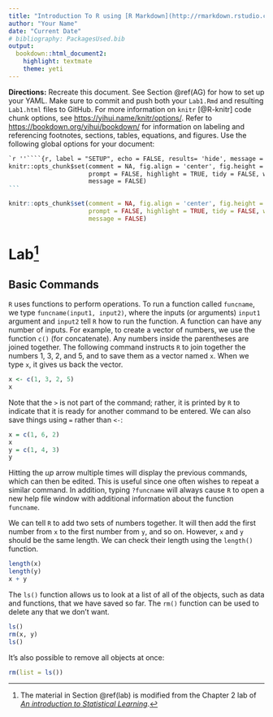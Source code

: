 ```yaml
---
title: "Introduction To R using [R Markdown](http://rmarkdown.rstudio.com/) and [Bookdown](https://bookdown.org/yihui/bookdown/)"
author: "Your Name"
date: "Current Date" 
# bibliography: PackagesUsed.bib
output: 
  bookdown::html_document2: 
    highlight: textmate
    theme: yeti
---
```





**Directions:**  Recreate this document.  See Section \@ref(AG) for how to set up your YAML.   Make sure to commit and push both your `Lab1.Rmd` and resulting `Lab1.html` files to GitHub.  For more information on `knitr` [@R-knitr] code chunk options, see [https://yihui.name/knitr/options/](https://yihui.name/knitr/options/). Refer to [https://bookdown.org/yihui/bookdown/](https://bookdown.org/yihui/bookdown/) for information on labeling and referencing footnotes, sections, tables, equations, and figures. Use the following global options for your document:

````markdown
`r ''````{r, label = "SETUP", echo = FALSE, results= 'hide', message = FALSE, warning = FALSE}
knitr::opts_chunk$set(comment = NA, fig.align = 'center', fig.height = 5, fig.width = 5, 
                      prompt = FALSE, highlight = TRUE, tidy = FALSE, warning = FALSE, 
                      message = FALSE)
```
````


```r
knitr::opts_chunk$set(comment = NA, fig.align = 'center', fig.height = 5, fig.width = 5, 
                      prompt = FALSE, highlight = TRUE, tidy = FALSE, warning = FALSE, 
                      message = FALSE)
```

# Lab^[The material in Section \@ref(lab) is modified from the Chapter 2 lab of [_An introduction to Statistical Learning_](http://faculty.marshall.usc.edu/gareth-james/ISL/ISLR%20Seventh%20Printing.pdf).] {#lab} 


## Basic Commands

`R` uses functions to perform operations. To run a function called `funcname`, we type `funcname(input1, input2)`, where the inputs (or arguments) `input1` argument and `input2` tell `R` how to run the function. A function can have any number of inputs. For example, to create a vector of numbers, we use the function `c()` (for concatenate). Any numbers inside the parentheses are joined together.  The following command instructs `R` to join together the numbers 1, 3, 2, and 5, and to save them as a vector named `x`. When we type `x`, it gives us back the vector.

```r
x <- c(1, 3, 2, 5) 
x
```

Note that the `>` is not part of the command; rather, it is printed by `R` to  indicate that it is ready for another command to be entered. We can also save  things using `=` rather than `<-`:

```r
x = c(1, 6, 2)
x
y = c(1, 4, 3)
y
```

Hitting the _up_ arrow multiple times will display the previous commands, which can then be edited. This is useful since one often wishes to repeat a similar command. In addition, typing `?funcname` will always cause `R` to open a new help file window with additional information about the function `funcname`.

We can tell `R` to add two sets of numbers together. It will then add the first number from `x` to the first number from `y`, and so on. However, `x` and `y` should be the same length. We can check their length using the `length()` function.

```r
length(x)
length(y)
x + y
```

The `ls()` function allows us to look at a list of all of the objects, such as data and functions, that we have saved so far. The `rm()` function can be used to delete any that we don’t want.

```r
ls()
rm(x, y)
ls()
```

It’s also possible to remove all objects at once:

```r
rm(list = ls())
```

